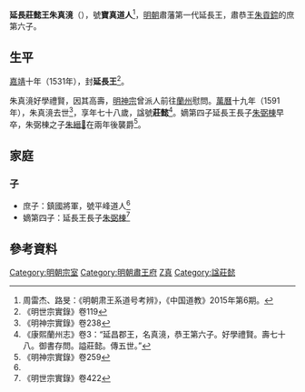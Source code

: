 '''延長莊懿王朱真滰'''（{{bd|1514年||1591年||catIdx=Z朱}}），號'''寶真道人'''<ref name=d>周雷杰、路旻：《明朝肃王系道号考辨》，《中国道教》2015年第6期。</ref>，[[明朝|明朝]]肅藩第一代延長王，肅恭王[[朱貢錝|朱貢錝]]的庶第六子。

==生平==
[[嘉靖|嘉靖]]十年（1531年），封'''延長王'''<ref>《明世宗實錄》卷119</ref>。

朱真滰好學禮賢，因其高壽，[[明神宗|明神宗]]曾派人前往[[蘭州_(隋朝)|蘭州]]慰問。[[萬曆|萬曆]]十九年（1591年），朱真滰去世<ref>《明神宗實錄》卷238</ref>，享年七十八歲，諡號'''莊懿'''<ref>《康熙蘭州志》卷3：“延昌郡王，名真滰，恭王第六子。好學禮賢。壽七十八。御書存問。謚莊懿。傳五世。”</ref>。嫡第四子延長王長子[[朱弼棟|朱弼棟]]早卒，朱弼棟之子[[朱縉𤊐|朱縉𤊐]]在兩年後襲爵<ref>《明神宗實錄》卷259</ref>。

==家庭==
===子===
*庶子：鎮國將軍，號平峰道人<ref name=d/>
*嫡第四子：延長王長子[[朱弼棟|朱弼棟]]<ref>《明世宗實錄》卷422</ref>

== 參考資料 ==
{{reflist|2}}

{{s-start}}
{{s-none|無|[[明朝|明政府]]封之}}
{{s-ttl|title=[[明朝藩王列表_(肅王系)#延長國|明延長國國王]]|years=1531年－1591年}}
{{s-aft|after=孫[[朱縉𤊐|朱縉𤊐]]}}
{{end}}


[[Category:明朝宗室|Category:明朝宗室]]
[[Category:明朝肅王府|Category:明朝肅王府]]
[[Category:朱姓|Z真]]
[[Category:諡莊懿|Category:諡莊懿]]